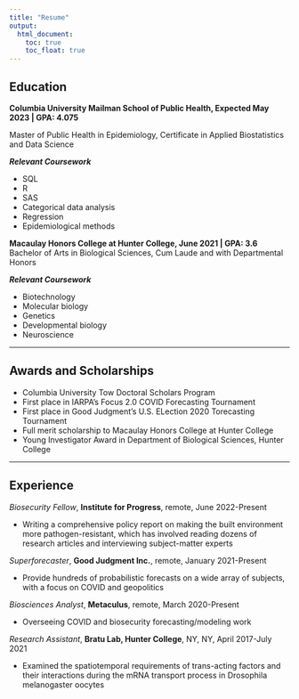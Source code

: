 ```yaml
---
title: "Resume"
output: 
  html_document:
    toc: true
    toc_float: true
--- 
```


## Education
**Columbia University Mailman School of Public Health, Expected May 2023 | GPA: 4.075**

Master of Public Health in Epidemiology, Certificate in Applied Biostatistics and Data Science 

***Relevant Coursework***

* SQL
* R 
* SAS
* Categorical data analysis
* Regression
* Epidemiological methods



**Macaulay Honors College at Hunter College, June 2021 | GPA: 3.6**		 
Bachelor of Arts in Biological Sciences, Cum Laude and with Departmental Honors 

***Relevant Coursework***

* Biotechnology
* Molecular biology
* Genetics
* Developmental biology
* Neuroscience

------------

## Awards and Scholarships
* Columbia University Tow Doctoral Scholars Program 
* First place in IARPA's Focus 2.0 COVID Forecasting Tournament
* First place in Good Judgment's U.S. ELection 2020 Torecasting Tournament
* Full merit scholarship to Macaulay Honors College at Hunter College
* Young Investigator Award in Department of Biological Sciences, Hunter College

------------

## Experience
*Biosecurity Fellow*, **Institute for Progress**, remote, June 2022-Present

* Writing a comprehensive policy report on making the built environment more pathogen-resistant, which has involved reading dozens of research articles and interviewing subject-matter experts 

*Superforecaster*, **Good Judgment Inc.**, remote, January 2021-Present

* Provide hundreds of probabilistic forecasts on a wide array of subjects, with a focus on COVID and geopolitics

*Biosciences Analyst*, **Metaculus**, remote, March 2020-Present

* Overseeing COVID and biosecurity forecasting/modeling work 

*Research Assistant*, **Bratu Lab, Hunter College**, NY, NY, April 2017-July 2021

* Examined the spatiotemporal requirements of trans-acting factors and their interactions during the 	mRNA transport process in Drosophila melanogaster oocytes

